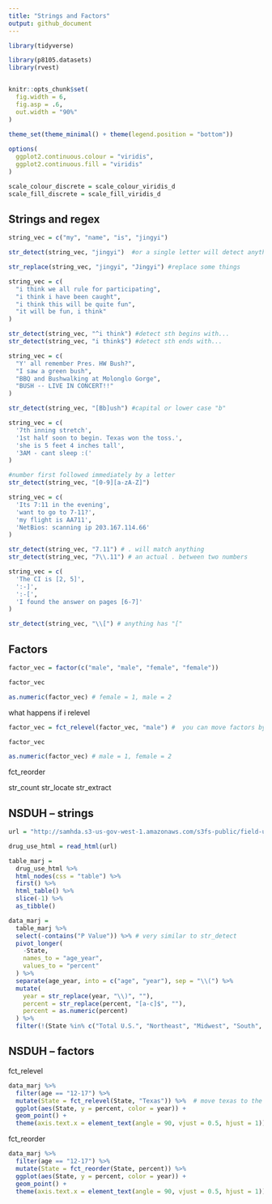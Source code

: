 ```yaml
---
title: "Strings and Factors"
output: github_document
---
```


```r
library(tidyverse)

library(p8105.datasets)
library(rvest)


knitr::opts_chunk$set(
  fig.width = 6,
  fig.asp = .6,
  out.width = "90%"
)

theme_set(theme_minimal() + theme(legend.position = "bottom"))
          
options(
  ggplot2.continuous.colour = "viridis",
  ggplot2.continuous.fill = "viridis"
)

scale_colour_discrete = scale_colour_viridis_d
scale_fill_discrete = scale_fill_viridis_d
```


## Strings and regex

```r
string_vec = c("my", "name", "is", "jingyi")

str_detect(string_vec, "jingyi")  #or a single letter will detect anything contains that particular letter, case sensitive

str_replace(string_vec, "jingyi", "Jingyi") #replace some things
```


```r
string_vec = c(
  "i think we all rule for participating",
  "i think i have been caught",
  "i think this will be quite fun",
  "it will be fun, i think"
)

str_detect(string_vec, "^i think") #detect sth begins with...
str_detect(string_vec, "i think$") #detect sth ends with...
```


```r
string_vec = c(
  "Y' all remember Pres. HW Bush?",
  "I saw a green bush",
  "BBQ and Bushwalking at Molonglo Gorge",
  "BUSH -- LIVE IN CONCERT!!"
)

str_detect(string_vec, "[Bb]ush") #capital or lower case "b"
```

```r
string_vec = c(
  '7th inning stretch',
  '1st half soon to begin. Texas won the toss.',
  'she is 5 feet 4 inches tall',
  '3AM - cant sleep :('
)

#number first followed immediately by a letter
str_detect(string_vec, "[0-9][a-zA-Z]")
```


```r
string_vec = c(
  'Its 7:11 in the evening',
  'want to go to 7-11?',
  'my flight is AA711',
  'NetBios: scanning ip 203.167.114.66'
)

str_detect(string_vec, "7.11") # . will match anything
str_detect(string_vec, "7\\.11") # an actual . between two numbers
```


```r
string_vec = c(
  'The CI is [2, 5]',
  ':-]',
  ':-[',
  'I found the answer on pages [6-7]'
)

str_detect(string_vec, "\\[") # anything has "["
```

## Factors

```r
factor_vec = factor(c("male", "male", "female", "female"))

factor_vec

as.numeric(factor_vec) # female = 1, male = 2
```

what happens if i relevel

```r
factor_vec = fct_relevel(factor_vec, "male") #  you can move factors by hand

factor_vec

as.numeric(factor_vec) # male = 1, female = 2
```

fct_reorder

str_count
str_locate
str_extract

## NSDUH -- strings

```r
url = "http://samhda.s3-us-gov-west-1.amazonaws.com/s3fs-public/field-uploads/2k15StateFiles/NSDUHsaeShortTermCHG2015.htm"

drug_use_html = read_html(url)

table_marj =
  drug_use_html %>% 
  html_nodes(css = "table") %>% 
  first() %>% 
  html_table() %>%
  slice(-1) %>% 
  as_tibble()
```


```r
data_marj = 
  table_marj %>%
  select(-contains("P Value")) %>% # very similar to str_detect
  pivot_longer(
    -State,
    names_to = "age_year",
    values_to = "percent"
  ) %>%
  separate(age_year, into = c("age", "year"), sep = "\\(") %>%
  mutate(
    year = str_replace(year, "\\)", ""),
    percent = str_replace(percent, "[a-c]$", ""),
    percent = as.numeric(percent)
  ) %>%
  filter(!(State %in% c("Total U.S.", "Northeast", "Midwest", "South", "West")))
```



## NSDUH -- factors

fct_relevel

```r
data_marj %>%
  filter(age == "12-17") %>%
  mutate(State = fct_relevel(State, "Texas")) %>%  # move texas to the very first of the list
  ggplot(aes(State, y = percent, color = year)) +
  geom_point() +
  theme(axis.text.x = element_text(angle = 90, vjust = 0.5, hjust = 1))
```

fct_reorder

```r
data_marj %>%
  filter(age == "12-17") %>%
  mutate(State = fct_reorder(State, percent)) %>%
  ggplot(aes(State, y = percent, color = year)) +
  geom_point() +
  theme(axis.text.x = element_text(angle = 90, vjust = 0.5, hjust = 1))
```


```r

```







